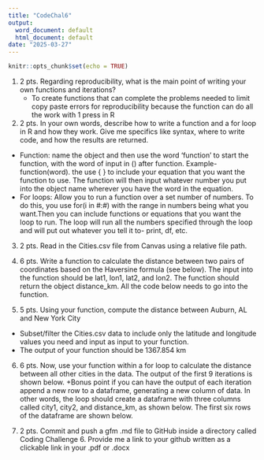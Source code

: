 ```yaml
---
title: "CodeChal6"
output:
  word_document: default
  html_document: default
date: "2025-03-27"
---
```


```r
knitr::opts_chunk$set(echo = TRUE)
```

1. 2 pts. Regarding reproducibility, what is the main point of writing your own functions and iterations? 
    + To create functions that can complete the problems needed to limit copy paste errors for reproducibility because the function can do all the work with 1 press in R

2. 2 pts. In your own words, describe how to write a function and a for loop in R and how they work. Give me specifics like syntax, where to write code, and how the results are returned. 
  + Function: name the object and then use the word 'function' to start the function, with the word of input in () after function. Example- function(word). the use { }
to include your equation that you want the function to use. The function will then input whatever number you put into the object name wherever you have the word in the equation.
  + For loops: Allow you to run a function over a set number of numbers. To do this, you use for(i in #:#) with the range in numbers being what you want.Then you can include functions or equations that you want the loop to run. The loop will run all the numbers specified through the loop and will put out whatever you tell it to- print, df, etc. 
    
3. 2 pts. Read in the Cities.csv file from Canvas using a relative file path.

4. 6 pts. Write a function to calculate the distance between two pairs of coordinates based on the Haversine formula (see below). The input into the function should be lat1, lon1, lat2, and lon2. The function should return the object distance_km. All the code below needs to go into the function.

5. 5 pts. Using your function, compute the distance between Auburn, AL and New York City 
  +	Subset/filter the Cities.csv data to include only the latitude and longitude values you need and input as input to your function. 
  +	The output of your function should be 1367.854 km

6. 6 pts. Now, use your function within a for loop to calculate the distance between all other cities in the data. The output of the first 9 iterations is shown below.
  +Bonus point if you can have the output of each iteration append a new row to a dataframe, generating a new column of data. In other words, the loop should create a dataframe with three columns called city1, city2, and distance_km, as shown below. The first six rows of the dataframe are shown below.
  
7. 2 pts. Commit and push a gfm .md file to GitHub inside a directory called Coding Challenge 6. Provide me a link to your github written as a clickable link in your .pdf or .docx


